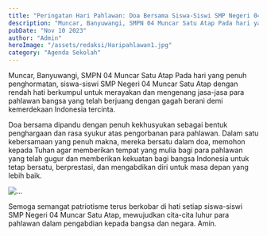 ```yaml
---
title: "Peringatan Hari Pahlawan: Doa Bersama Siswa-Siswi SMP Negeri 04 Muncar Satu Atap"
description: "Muncar, Banyuwangi, SMPN 04 Muncar Satu Atap Pada hari yang penuh penghormatan, siswa-siswi SMP"
pubDate: "Nov 10 2023"
author: "Admin"
heroImage: "/assets/redaksi/Haripahlawan1.jpg"
category: "Agenda Sekolah"
---
```



Muncar, Banyuwangi, SMPN 04 Muncar Satu Atap Pada hari yang penuh penghormatan, siswa-siswi SMP Negeri 04 Muncar Satu Atap dengan rendah hati berkumpul untuk merayakan dan mengenang jasa-jasa para pahlawan bangsa yang telah berjuang dengan gagah berani demi kemerdekaan Indonesia tercinta.

Doa bersama dipandu dengan penuh kekhusyukan sebagai bentuk penghargaan dan rasa syukur atas pengorbanan para pahlawan. Dalam satu kebersamaan yang penuh makna, mereka bersatu dalam doa, memohon kepada Tuhan agar memberikan tempat yang mulia bagi para pahlawan yang telah gugur dan memberikan kekuatan bagi bangsa Indonesia untuk tetap bersatu, berprestasi, dan mengabdikan diri untuk masa depan yang lebih baik.

<Image src="/assets/redaksi/Haripahlawan3.jpg" width={800} height={150} alt="..." />

Semoga semangat patriotisme terus berkobar di hati setiap siswa-siswi SMP Negeri 04 Muncar Satu Atap, mewujudkan cita-cita luhur para pahlawan dalam pengabdian kepada bangsa dan negara. Amin.